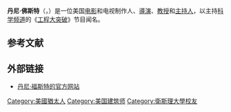 '''丹尼·佛斯特'''（{{lang-en|Danny Forster}}，{{bd|1977年|9月19日}}）是一位美国[[電影監製|电影]]和电视制作人、[[電影導演|導演]]、[[教授|教授]]和[[演講|主持人]]，以主持[[科学频道|科学频道]]的《[[工程大突破|工程大突破]]》节目闻名。

== 参考文献 ==
{{Reflist|2}}

== 外部链接 ==
* [http://dannyforster.com/ 丹尼·福斯特的官方网站]{{Wayback|url=http://dannyforster.com/ |date=20201019235713 }}

{{DEFAULTSORT: Forster, Danny}}
[[Category:美國猶太人|Category:美國猶太人]]
[[Category:美国建筑师|Category:美国建筑师]]
[[Category:衛斯理大學校友|Category:衛斯理大學校友]]